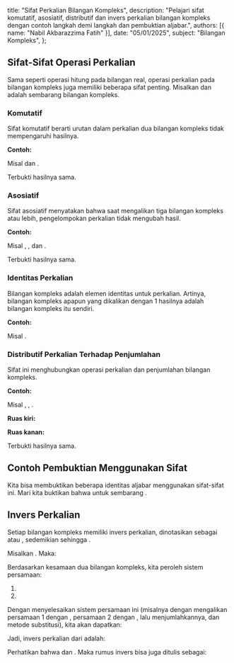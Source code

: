   title: "Sifat Perkalian Bilangan Kompleks",
  description: "Pelajari sifat komutatif, asosiatif, distributif dan invers perkalian bilangan kompleks dengan contoh langkah demi langkah dan pembuktian aljabar.",
  authors: [{ name: "Nabil Akbarazzima Fatih" }],
  date: "05/01/2025",
  subject: "Bilangan Kompleks",
};

## Sifat-Sifat Operasi Perkalian

Sama seperti operasi hitung pada bilangan real, operasi perkalian pada bilangan kompleks juga memiliki beberapa sifat penting. Misalkan <InlineMath math="z_1, z_2," /> dan <InlineMath math="z_3" /> adalah sembarang bilangan kompleks.

### Komutatif

Sifat komutatif berarti urutan dalam perkalian dua bilangan kompleks tidak mempengaruhi hasilnya.

<BlockMath math="z_1 \times z_2 = z_2 \times z_1" />

**Contoh:**

Misal <InlineMath math="z_1 = 1+2i" /> dan <InlineMath math="z_2 = 3-i" />.

<MathContainer>
  <BlockMath math="z_1 \times z_2 = (1+2i)(3-i) = 1(3-i) + 2i(3-i) = 3-i+6i-2i^2 = 3+5i-2(-1) = 5+5i" />
  <BlockMath math="z_2 \times z_1 = (3-i)(1+2i) = 3(1+2i) - i(1+2i) = 3+6i-i-2i^2 = 3+5i-2(-1) = 5+5i" />
</MathContainer>

Terbukti hasilnya sama.

### Asosiatif

Sifat asosiatif menyatakan bahwa saat mengalikan tiga bilangan kompleks atau lebih, pengelompokan perkalian tidak mengubah hasil.

<BlockMath math="(z_1 \times z_2) \times z_3 = z_1 \times (z_2 \times z_3)" />

**Contoh:**

Misal <InlineMath math="z_1 = i" />, <InlineMath math="z_2 = 2" />, dan <InlineMath math="z_3 = 3-i" />.

<MathContainer>
  <BlockMath math="(z_1 \times z_2) \times z_3 = (i \times 2) \times (3-i) = 2i(3-i) = 6i - 2i^2 = 6i - 2(-1) = 2+6i" />
  <BlockMath math="z_1 \times (z_2 \times z_3) = i \times (2 \times (3-i)) = i \times (6-2i) = 6i - 2i^2 = 6i - 2(-1) = 2+6i" />
</MathContainer>

Terbukti hasilnya sama.

### Identitas Perkalian

Bilangan kompleks <InlineMath math="1 = 1+0i" /> adalah elemen identitas untuk perkalian. Artinya, bilangan kompleks apapun yang dikalikan dengan 1 hasilnya adalah bilangan kompleks itu sendiri.

<BlockMath math="z \times 1 = z = 1 \times z" />

**Contoh:**

Misal <InlineMath math="z = 4-7i" />.

<MathContainer>
  <BlockMath math="z \times 1 = (4-7i)(1+0i) = 4(1) - (-7)(0) + i(4(0) + (-7)(1)) = 4 - 7i = z" />
  <BlockMath math="1 \times z = (1+0i)(4-7i) = 1(4) - (0)(-7) + i(1(-7) + 0(4)) = 4 - 7i = z" />
</MathContainer>

### Distributif Perkalian Terhadap Penjumlahan

Sifat ini menghubungkan operasi perkalian dan penjumlahan bilangan kompleks.

<BlockMath math="z_1 \times (z_2 + z_3) = (z_1 \times z_2) + (z_1 \times z_3)" />

**Contoh:**

Misal <InlineMath math="z_1=2" />, <InlineMath math="z_2 = 1+i" />, <InlineMath math="z_3 = 3-2i" />.

**Ruas kiri:** <InlineMath math="z_1 \times (z_2 + z_3)" />

<MathContainer>
  <BlockMath math="z_1 \times (z_2 + z_3) = 2 \times ((1+i) + (3-2i))" />
  <BlockMath math="= 2 \times (1+3 + i-2i)" />
  <BlockMath math="= 2 \times (4-i)" />
  <BlockMath math="= 8-2i" />
</MathContainer>

**Ruas kanan:** <InlineMath math="(z_1 \times z_2) + (z_1 \times z_3)" />

<MathContainer>
  <BlockMath math="(z_1 \times z_2) + (z_1 \times z_3) = (2(1+i)) + (2(3-2i))" />
  <BlockMath math="= (2+2i) + (6-4i)" />
  <BlockMath math="= (2+6) + (2i-4i)" />
  <BlockMath math="= 8-2i" />
</MathContainer>

Terbukti hasilnya sama.

## Contoh Pembuktian Menggunakan Sifat

Kita bisa membuktikan beberapa identitas aljabar menggunakan sifat-sifat ini. Mari kita buktikan bahwa <InlineMath math="(z_1 + z_2)^2 = z_1^2 + 2z_1z_2 + z_2^2" /> untuk sembarang <InlineMath math="z_1, z_2" />.

<MathContainer>
  <BlockMath math="(z_1 + z_2)^2 = (z_1 + z_2)(z_1 + z_2) \quad \text{(Definisi kuadrat)}" />
  <BlockMath math="= z_1(z_1 + z_2) + z_2(z_1 + z_2) \quad \text{(Sifat Distributif)}" />
  <BlockMath math="= (z_1z_1 + z_1z_2) + (z_2z_1 + z_2z_2) \quad \text{(Sifat Distributif)}" />
  <BlockMath math="= z_1^2 + z_1z_2 + z_2z_1 + z_2^2 \quad \text{(Definisi kuadrat)}" />
  <BlockMath math="= z_1^2 + z_1z_2 + z_1z_2 + z_2^2 \quad \text{(Sifat Komutatif: } z_2z_1 = z_1z_2)" />
  <BlockMath math="= z_1^2 + 2z_1z_2 + z_2^2 \quad \text{(Penggabungan suku sejenis)}" />
</MathContainer>

## Invers Perkalian

Setiap bilangan kompleks <InlineMath math="z = x + iy \neq 0" /> memiliki invers perkalian, dinotasikan sebagai <InlineMath math="z^{-1}" /> atau <InlineMath math="1/z" />, sedemikian sehingga <InlineMath math="z \times z^{-1} = 1" />.

Misalkan <InlineMath math="z^{-1} = u + iv" />. Maka:

<MathContainer>
  <BlockMath math="z \times z^{-1} = 1" />
  <BlockMath math="(x+iy)(u+iv) = 1 + 0i" />
  <BlockMath math="(xu - yv) + i(xv + uy) = 1 + 0i" />
</MathContainer>

Berdasarkan kesamaan dua bilangan kompleks, kita peroleh sistem persamaan:

1.  <InlineMath math="xu - yv = 1" />
2.  <InlineMath math="xv + uy = 0" />

Dengan menyelesaikan sistem persamaan ini (misalnya dengan mengalikan persamaan 1 dengan <InlineMath math="x" />, persamaan 2 dengan <InlineMath math="y" />, lalu menjumlahkannya, dan metode substitusi), kita akan dapatkan:

<MathContainer>
  <BlockMath math="u = \frac{x}{x^2+y^2}" />
  <BlockMath math="v = -\frac{y}{x^2+y^2}" />
</MathContainer>

Jadi, invers perkalian dari <InlineMath math="z = x+iy" /> adalah:

<BlockMath math="z^{-1} = \frac{x}{x^2+y^2} - i\frac{y}{x^2+y^2}" />

Perhatikan bahwa <InlineMath math="x^2+y^2 = |z|^2" /> dan <InlineMath math="x-iy = \bar{z}" />. Maka rumus invers bisa juga ditulis sebagai:

<BlockMath math="z^{-1} = \frac{\bar{z}}{|z|^2}" />
